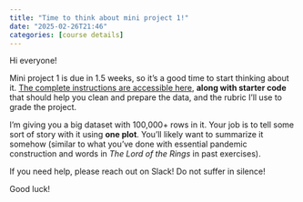 ```yaml
---
title: "Time to think about mini project 1!"
date: "2025-02-26T21:46"
categories: [course details]
---
```


Hi everyone!

Mini project 1 is due in 1.5 weeks, so it's a good time to start thinking about it. [The complete instructions are accessible here](/assignment/01-mini-project.qmd), **along with starter code** that should help you clean and prepare the data, and the rubric I'll use to grade the project.

I'm giving you a big dataset with 100,000+ rows in it. Your job is to tell some sort of story with it using **one plot**. You'll likely want to summarize it somehow (similar to what you've done with essential pandemic construction and words in *The Lord of the Rings* in past exercises).

If you need help, please reach out on Slack! Do not suffer in silence!

Good luck!
